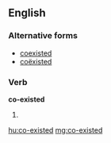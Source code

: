 ==English==

===Alternative forms===
* [[coexisted]] {{i|US}}
* [[coëxisted]]

===Verb===
'''co-existed'''

# {{past of|[[co-exist]]}}

[[hu:co-existed]]
[[mg:co-existed]]